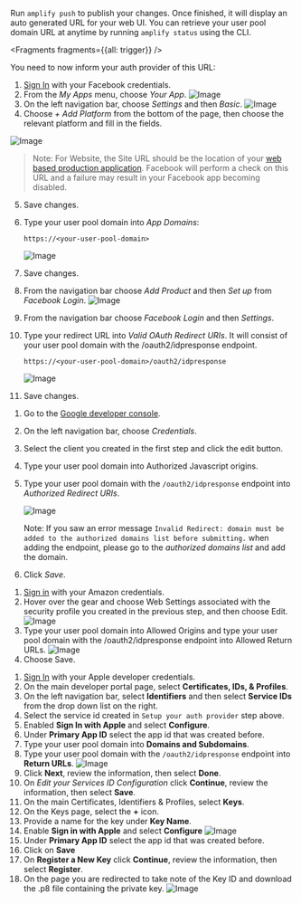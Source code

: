 Run `amplify push` to publish your changes. Once finished, it will display an auto generated URL for your web UI. You can retrieve your user pool domain URL at anytime by running `amplify status` using the CLI.


<Fragments fragments={{all: trigger}} />

You need to now inform your auth provider of this URL:

<BlockSwitcher>
<Block name="Facebook Login">

1. [Sign In](https://developers.facebook.com/) with your Facebook credentials.
2. From the *My Apps* menu, choose *Your App*.
![Image](/images/cognitoHostedUI/facebook1.png)
3. On the left navigation bar, choose *Settings* and then *Basic*.
![Image](/images/cognitoHostedUI/facebook3.png)
4. Choose *+ Add Platform* from the bottom of the page, then choose the relevant platform and fill in the fields.

![Image](/images/cognitoHostedUI/facebook9.png)
> Note: For Website, the Site URL should be the location of your [web based production application](https://developers.facebook.com/docs/development/create-an-app/app-dashboard/platform-settings/#website). Facebook will perform a check on this URL and a failure may result in your Facebook app becoming disabled.

5. Save changes.
6. Type your user pool domain into *App Domains*:

    `https://<your-user-pool-domain>`

    ![Image](/images/cognitoHostedUI/facebook6.png)
6. Save changes.
8. From the navigation bar choose *Add Product* and then *Set up* from *Facebook Login*.
![Image](/images/cognitoHostedUI/facebook7.png)
9. From the navigation bar choose *Facebook Login* and then *Settings*.
10. Type your redirect URL into *Valid OAuth Redirect URIs*. It will consist of your user pool domain with the /oauth2/idpresponse endpoint.

    `https://<your-user-pool-domain>/oauth2/idpresponse`

    ![Image](/images/cognitoHostedUI/facebook8.png)
11. Save changes.

</Block>
<Block name="Google Sign-In">

1. Go to the [Google developer console](https://console.developers.google.com).
2. On the left navigation bar, choose *Credentials*.
3. Select the client you created in the first step and click the edit button.
4. Type your user pool domain into Authorized Javascript origins.
5. Type your user pool domain with the `/oauth2/idpresponse` endpoint into *Authorized Redirect URIs*.

    ![Image](/images/cognitoHostedUI/google8.png)

    Note: If you saw an error message `Invalid Redirect: domain must be added to the authorized domains list before submitting.` when adding the endpoint, please go to the *authorized domains list* and add the domain.
6. Click *Save*.

</Block>
<Block name="Login with Amazon">

1. [Sign in](https://developer.amazon.com/loginwithamazon/console/site/lwa/overview.html) with your Amazon credentials.
2. Hover over the gear and choose Web Settings associated with the security profile you created in the previous step, and then choose Edit.
![Image](/images/cognitoHostedUI/amazon4.png)
3. Type your user pool domain into Allowed Origins and type your user pool domain with the /oauth2/idpresponse endpoint into Allowed Return URLs.
![Image](/images/cognitoHostedUI/amazon5.png)
5. Choose Save.

</Block>
<Block name="Sign in with Apple">

1. [Sign In](https://developer.apple.com/account/) with your Apple developer credentials.
2. On the main developer portal page, select **Certificates, IDs, & Profiles**.
3. On the left navigation bar, select **Identifiers** and then select **Service IDs** from the drop down list on the right.
4. Select the service id created in `Setup your auth provider` step above.
5. Enabled **Sign In with Apple** and select **Configure**.
6. Under **Primary App ID** select the app id that was created before.
7. Type your user pool domain into **Domains and Subdomains**.
8. Type your user pool domain with the `/oauth2/idpresponse` endpoint into **Return URLs**.
![Image](/images/cognitoHostedUI/apple3.png)
9. Click **Next**, review the information, then select **Done**.
10. On *Edit your Services ID Configuration* click **Continue**, review the information, then select **Save**.
11. On the main Certificates, Identifiers & Profiles, select **Keys**.
12. On the Keys page, select the **+** icon.
13. Provide a name for the key under **Key Name**.
14. Enable **Sign in with Apple** and select **Configure**
![Image](/images/cognitoHostedUI/apple4.png)
15. Under **Primary App ID** select the app id that was created before.
16. Click on **Save**
17. On **Register a New Key** click **Continue**, review the information, then select **Register**.
18. On the page you are redirected to take note of the Key ID and download the .p8 file containing the private key.
![Image](/images/cognitoHostedUI/apple5.png)

</Block>
</BlockSwitcher>
